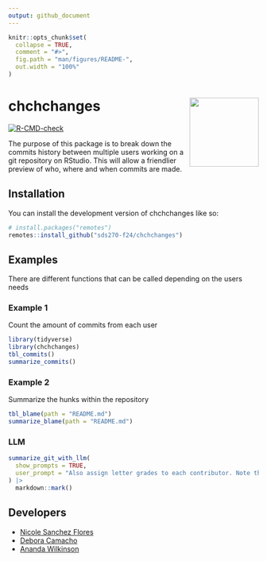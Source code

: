 ```yaml
---
output: github_document
---
```


<!-- README.md is generated from README.Rmd. Please edit that file -->

```r
knitr::opts_chunk$set(
  collapse = TRUE,
  comment = "#>",
  fig.path = "man/figures/README-",
  out.width = "100%"
)
```

# chchchanges <img src="man/figures/logo.png" align="right" height="139" alt="" />

<!-- badges: start -->
[![R-CMD-check](https://github.com/beanumber/chchchanges/actions/workflows/R-CMD-check.yaml/badge.svg)](https://github.com/beanumber/chchchanges/actions/workflows/R-CMD-check.yaml)
<!-- badges: end -->

The purpose of this package is to break down the commits history between multiple users working on a git repository on RStudio. 
This will allow a friendlier preview of who, where and when commits are made.

## Installation

You can install the development version of chchchanges like so:

```r
# install.packages("remotes")
remotes::install_github("sds270-f24/chchchanges")
```

## Examples

There are different functions that can be called depending on the users needs

### Example 1 

Count the amount of commits from each user

```r
library(tidyverse)
library(chchchanges)
tbl_commits()
summarize_commits()
```

### Example 2

Summarize the hunks within the repository

```r
tbl_blame(path = "README.md")
summarize_blame(path = "README.md")
```


### LLM

```r
summarize_git_with_llm(
  show_prompts = TRUE, 
  user_prompt = "Also assign letter grades to each contributor. Note that GitHub user 'anandaw2' uses the email address 'awilkinson@smith.edu."
) |>
  markdown::mark()
```


## Developers

- [Nicole Sanchez Flores](https://github.com/NicoleSanchezFlores)
- [Debora Camacho](https://github.com/dmcam02)
- [Ananda Wilkinson](https://github.com/anandaw2)
